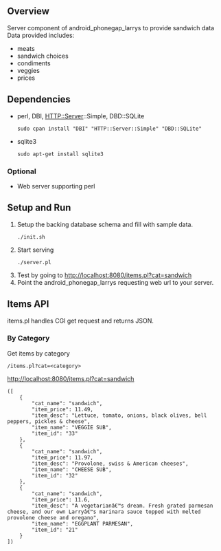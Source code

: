 == Overview ==
Server component of android_phonegap_larrys to provide sandwich data   
Data provided includes:   
* meats 
* sandwich choices        
* condiments     
* veggies
* prices
== Dependencies ==

<ul>
<li>perl, DBI, HTTP::Server::Simple, DBD::SQLite <br />
<pre>sudo cpan install "DBI" "HTTP::Server::Simple" "DBD::SQLite"
</pre>
</li>
<li>sqlite3 <br />
<pre>sudo apt-get install sqlite3</pre>
</li>
</ul>

=== Optional ===

* Web server supporting perl

== Setup and Run ==    
<ol>
<li>Setup the backing database schema and fill with sample data.<br />
<pre>./init.sh</pre>
</li>
<li>Start serving<br />
<pre>./server.pl</pre>
</li>
<li>Test by going to http://localhost:8080/items.pl?cat=sandwich</li>
<li>Point the android_phonegap_larrys requesting web url to your server.</li>
</ol>

== Items API ==
items.pl handles CGI get request and returns JSON.
=== By Category ===
Get items by category
<pre>
/items.pl?cat=<category>
</pre>
http://localhost:8080/items.pl?cat=sandwich
<pre>
([
    {
        "cat_name": "sandwich",
        "item_price": 11.49,
        "item_desc": "Lettuce, tomato, onions, black olives, bell peppers, pickles & cheese",
        "item_name": "VEGGIE SUB",
        "item_id": "33"
    },
    {
        "cat_name": "sandwich",
        "item_price": 11.97,
        "item_desc": "Provolone, swiss & American cheeses",
        "item_name": "CHEESE SUB",
        "item_id": "32"
    },
    {
        "cat_name": "sandwich",
        "item_price": 11.6,
        "item_desc": "A vegetarianâ€™s dream. Fresh grated parmesan cheese, and our own Larryâ€™s marinara sauce topped with melted provolone cheese and oregano",
        "item_name": "EGGPLANT PARMESAN",
        "item_id": "21"
    }
])
</pre>


